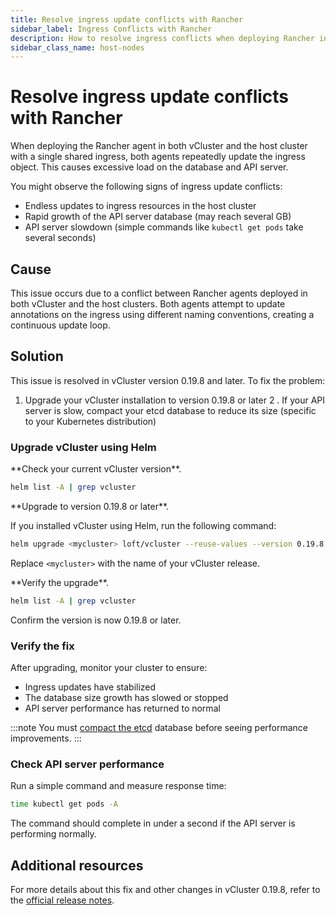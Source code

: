 ```yaml
---
title: Resolve ingress update conflicts with Rancher
sidebar_label: Ingress Conflicts with Rancher
description: How to resolve ingress conflicts when deploying Rancher in both vCluster and the host cluster.
sidebar_class_name: host-nodes
---
```



<TenancySupport hostNodes="true" />

# Resolve ingress update conflicts with Rancher

When deploying the Rancher agent in both vCluster and the host cluster with a single shared ingress, both agents repeatedly update the ingress object. This causes excessive load on the database and API server.

You might observe the following signs of ingress update conflicts:

- Endless updates to ingress resources in the host cluster
- Rapid growth of the API server database (may reach several GB)
- API server slowdown (simple commands like `kubectl get pods` take several seconds)

## Cause

This issue occurs due to a conflict between Rancher agents deployed in both vCluster and the host clusters. Both agents attempt to update annotations on the ingress using different naming conventions, creating a continuous update loop.

## Solution

This issue is resolved in vCluster version 0.19.8 and later. To fix the problem:

1. Upgrade your vCluster installation to version 0.19.8 or later
2
. If your API server is slow, compact your etcd database to reduce its size (specific to your Kubernetes distribution)

### Upgrade vCluster using Helm

<Flow id="upgrade-vcluster">
<Step>
**Check your current vCluster version**.

```bash
helm list -A | grep vcluster
```
</Step>

<Step>
**Upgrade to version 0.19.8 or later**.

If you installed vCluster using Helm, run the following command:

```bash
helm upgrade <mycluster> loft/vcluster --reuse-values --version 0.19.8
```

Replace `<mycluster>` with the name of your vCluster release.
</Step>

<Step>
**Verify the upgrade**.

```bash
helm list -A | grep vcluster
```

Confirm the version is now 0.19.8 or later.
</Step>
</Flow>

### Verify the fix

After upgrading, monitor your cluster to ensure:

- Ingress updates have stabilized
- The database size growth has slowed or stopped
- API server performance has returned to normal

:::note
You must [compact the etcd](./etcd-compaction) database before seeing performance improvements.
:::

### Check API server performance

Run a simple command and measure response time:

```bash
time kubectl get pods -A
```

The command should complete in under a second if the API server is performing normally.

## Additional resources

For more details about this fix and other changes in vCluster 0.19.8, refer to the [official release notes](https://github.com/loft-sh/vcluster/releases/tag/v0.19.8).